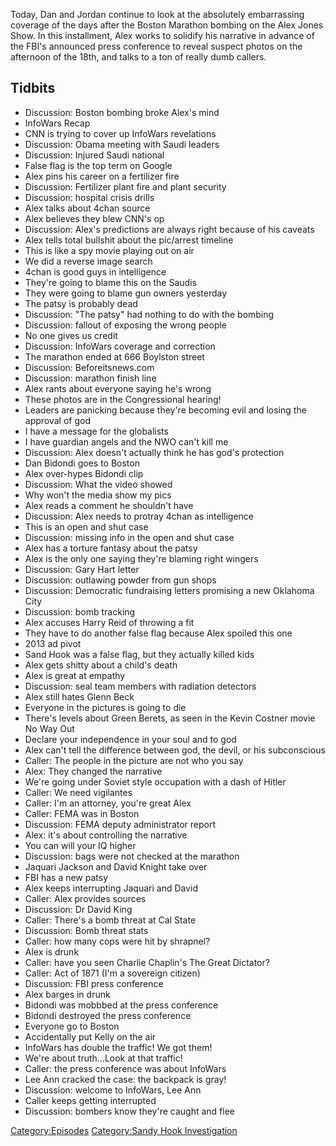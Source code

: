 {{DEFAULTSORT:
    #_EPISODE_0355:April 18, 2013
}}{{Episode
    | title           = April 18, 2013
    | caption         = Listen to this episode on [https://knowledgefight.libsyn.com/knowledge-fight-april-18-2013 Libsyn] [https://open.spotify.com/episode/4hkzyA0QYqCABugULogJ8O Spotify], Read the [[Transcript/355: April 18, 2013|Unofficial Transcript]]
    | episodeNumber   = 355
    | length          = 03:46:21
    | airDate         = October 14, 2019
    | coverageDate    = April 18, 2013
    | episodeType     = [[:Category:Sandy Hook Investigation|Sandy Hook Investigation]]
    | appearance      = [[Dan Bidondi]], [[Gary Hart]], [[Harry Reid]], [[Glenn Beck]], [[Jaquari Jackson]], [[David Knight]], [[Kelly Jones]], [[Lee Ann McAdoo]]
    | previousEpisode = [[354: October 8-9, 2019]]
    | nextEpisode     = [[356: October 11, 2019]]
}}

{{Stub}}

Today, Dan and Jordan continue to look at the absolutely embarrassing coverage of the days after the Boston Marathon bombing on the Alex Jones Show. In this installment, Alex works to solidify his narrative in advance of the FBI's announced press conference to reveal suspect photos on the afternoon of the 18th, and talks to a ton of really dumb callers.

==Tidbits==

*Discussion: Boston bombing broke Alex's mind
*InfoWars Recap
*CNN is trying to cover up InfoWars revelations
*Discussion: Obama meeting with Saudi leaders
*Discussion: Injured Saudi national
*False flag is the top term on Google
*Alex pins his career on a fertilizer fire
*Discussion: Fertilizer plant fire and plant security
*Discussion: hospital crisis drills
*Alex talks about 4chan source
*Alex believes they blew CNN's op
*Discussion: Alex's predictions are always right because of his caveats
*Alex tells total bullshit about the pic/arrest timeline
*This is like a spy movie playing out on air
*We did a reverse image search
*4chan is good guys in intelligence
*They're going to blame this on the Saudis
*They were going to blame gun owners yesterday
*The patsy is probably dead
*Discussion: "The patsy" had nothing to do with the bombing
*Discussion: fallout of exposing the wrong people
*No one gives us credit
*Discussion: InfoWars coverage and correction
*The marathon ended at 666 Boylston street
*Discussion: Beforeitsnews.com
*Discussion: marathon finish line
*Alex rants about everyone saying he's wrong
*These photos are in the Congressional hearing!
*Leaders are panicking because they're becoming evil and losing the approval of god
*I have a message for the globalists
*I have guardian angels and the NWO can't kill me
*Discussion: Alex doesn't actually think he has god's protection
*Dan Bidondi goes to Boston
*Alex over-hypes Bidondi clip
*Discussion: What the video showed
*Why won't the media show my pics
*Alex reads a comment he shouldn't have
*Discussion: Alex needs to protray 4chan as intelligence
*This is an open and shut case
*Discussion: missing info in the open and shut case
*Alex has a torture fantasy about the patsy
*Alex is the only one saying they're blaming right wingers
*Discussion: Gary Hart letter
*Discussion: outlawing powder from gun shops
*Discussion: Democratic fundraising letters promising a new Oklahoma City
*Discussion: bomb tracking
*Alex accuses Harry Reid of throwing a fit
*They have to do another false flag because Alex spoiled this one
*2013 ad pivot
*Sand Hook was a false flag, but they actually killed kids
*Alex gets shitty about a child's death
*Alex is great at empathy
*Discussion: seal team members with radiation detectors
*Alex still hates Glenn Beck
*Everyone in the pictures is going to die
*There's levels about Green Berets, as seen in the Kevin Costner movie No Way Out
*Declare your independence in your soul and to god
*Alex can't tell the difference between god, the devil, or his subconscious
*Caller: The people in the picture are not who you say
*Alex: They changed the narrative
*We're going under Soviet style occupation with a dash of Hitler
*Caller: We need vigilantes
*Caller: I'm an attorney, you're great Alex
*Caller: FEMA was in Boston
*Discussion: FEMA deputy administrator report
*Alex: it's about controlling the narrative
*You can will your IQ higher
*Discussion: bags were not checked at the marathon
*Jaquari Jackson and David Knight take over
*FBI has a new patsy
*Alex keeps interrupting Jaquari and David
*Caller: Alex provides sources
*Discussion: Dr David King
*Caller: There's a bomb threat at Cal State
*Discussion: Bomb threat stats
*Caller: how many cops were hit by shrapnel?
*Alex is drunk
*Caller: have you seen Charlie Chaplin's The Great Dictator?
*Caller: Act of 1871 (I'm a sovereign citizen)
*Discussion: FBI press conference
*Alex barges in drunk
*Bidondi was mobbbed at the press conference
*Bidondi destroyed the press conference
*Everyone go to Boston
*Accidentally put Kelly on the air
*InfoWars has double the traffic! We got them!
*We're about truth...Look at that traffic!
*Caller: the press conference was about InfoWars
*Lee Ann cracked the case: the backpack is gray!
*Discussion: welcome to InfoWars, Lee Ann
*Caller keeps getting interrupted
*Discussion: bombers know they're caught and flee

[[Category:Episodes]]
[[Category:Sandy Hook Investigation]]
